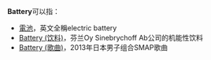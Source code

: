 '''Battery'''可以指：

*[[电池|電池]]，英文全稱electric battery
*[[Battery_(饮料)|Battery (饮料)]]，芬兰Oy Sinebrychoff Ab公司的机能性饮料
*[[Battery_(歌曲)|Battery (歌曲)]]，2013年日本男子组合SMAP歌曲

{{Disambig}}
